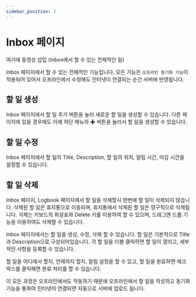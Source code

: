 ```yaml
---
sidebar_position: 2
---
```



# Inbox 페이지

여기에 동영상 삽입 (Inbox에서 할 수 있는 전체적인 일)

Inbox 페이지에서 할 수 있는 전체적인 기능입니다. 모든 기능은 `오프라인 동기화 기능`이 적용되어 있어서 오프라인에서 수정해도 인터넷이 연결되는 순간 서버에 반영됩니다.

## 할 일 생성

<ReactPlayer playing controls url="/tutorial/addtodo.mp4" />

Inbox 페이지에서 할 일 추가 버튼을 눌러 새로운 할 일을 생성할 수 있습니다. 다른 페이지에 있을 경우에도 아래 하단 메뉴의 ✚ 버튼을 눌러서 할 일을 생성할 수 있습니다.

## 할 일 수정

Inbox 페이지에서 할 일의 Title, Description, 할 일의 위치, 알림 시간, 마감 시간을 설정할 수 있습니다.

## 할 일 삭제

<ReactPlayer playing controls url="/tutorial/deletetodo.mp4" />

Inbox 페이지, Logbook 페이지에서 할 일을 삭제할시 한번에 할 일이 삭제되지 않습니다. 삭제된 할 일은 휴지통으로 이동되며, 휴지통에서 삭제된 할 일은 영구적으로 삭제됩니다.
삭제는 키보드의 화살표와 Delete 키를 이용하여 할 수 있으며, 드래그앤 드롭 기능을 이용하여도 삭제할 수 있습니다.

Inbox 페이지에서는 할 일을 생성, 수정, 삭제 할 수 있습니다. 할 일은 기본적으로 Title과 Description으로 구성되어있습니다. 각 할 일을 더블 클릭하면 할 일이 열리고, 세부적인 사항을 등록할 수 있습니다.

할 일을 어디에서 할지, 언제까지 할지, 알림 설정을 할 수 있고, 할 일을 완료하면 체크박스를 클릭해면 완료 처리를 할 수 있습니다.

이 모든 과정은 오프라인에서도 작동하기 때문에 오프라인에서 할 일을 작성하고 동기화 기능을 통화여 인터넷이 연결되면 자동으로 서버에 업로드 됩니다.

